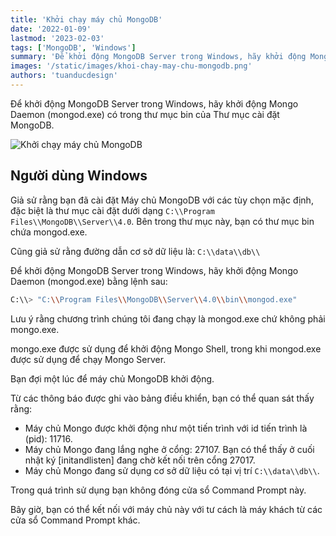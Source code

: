 ```yaml
---
title: 'Khởi chạy máy chủ MongoDB'
date: '2022-01-09'
lastmod: '2023-02-03'
tags: ['MongoDB', 'Windows']
summary: 'Để khởi động MongoDB Server trong Windows, hãy khởi động Mongo Daemon (mongod.exe) có trong thư mục bin của Thư mục cài đặt MongoDB.'
images: '/static/images/khoi-chay-may-chu-mongodb.png'
authors: 'tuanducdesign'
---
```


Để khởi động MongoDB Server trong Windows, hãy khởi động Mongo Daemon (mongod.exe) có trong thư mục bin của Thư mục cài đặt MongoDB.

![Khởi chạy máy chủ MongoDB](/static/images/khoi-chay-may-chu-mongodb.png)

## Người dùng Windows

Giả sử rằng bạn đã cài đặt Máy chủ MongoDB với các tùy chọn mặc định, đặc biệt là thư mục cài đặt dưới dạng `C:\\Program Files\\MongoDB\\Server\\4.0`. Bên trong thư mục này, bạn có thư mục bin chứa mongod.exe.

Cũng giả sử rằng đường dẫn cơ sở dữ liệu là: `C:\\data\\db\\`

Để khởi động MongoDB Server trong Windows, hãy khởi động Mongo Daemon (mongod.exe) bằng lệnh sau:

```bash
C:\\> "C:\\Program Files\\MongoDB\\Server\\4.0\\bin\\mongod.exe"
```

Lưu ý rằng chương trình chúng tôi đang chạy là mongod.exe chứ không phải mongo.exe.

mongo.exe được sử dụng để khởi động Mongo Shell, trong khi mongod.exe được sử dụng để chạy Mongo Server.

Bạn đợi một lúc để máy chủ MongoDB khởi động.

Từ các thông báo được ghi vào bảng điều khiển, bạn có thể quan sát thấy rằng:

- Máy chủ Mongo được khởi động như một tiến trình với id tiến trình là (pid): 11716.
- Máy chủ Mongo đang lắng nghe ở cổng: 27107. Bạn có thể thấy ở cuối nhật ký \[initandlisten\] đang chờ kết nối trên cổng 27017.
- Máy chủ Mongo đang sử dụng cơ sở dữ liệu có tại vị trí `C:\\data\\db\\`.

Trong quá trình sử dụng bạn không đóng cửa sổ Command Prompt này.

Bây giờ, bạn có thể kết nối với máy chủ này với tư cách là máy khách từ các cửa sổ Command Prompt khác.
